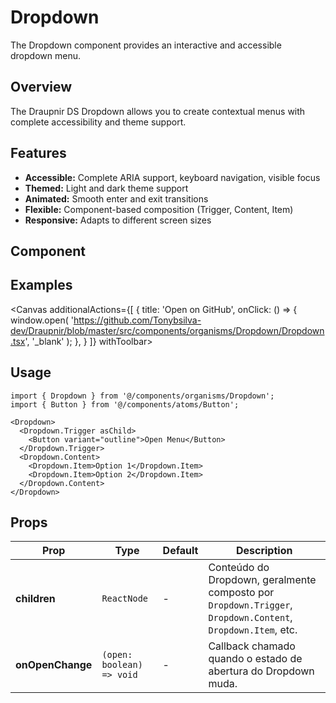 
<Meta of={DropdownStories} component={Dropdown}/>

# Dropdown

The Dropdown component provides an interactive and accessible dropdown menu.

## Overview

The Draupnir DS Dropdown allows you to create contextual menus with complete accessibility and theme support.

## Features

- **Accessible:** Complete ARIA support, keyboard navigation, visible focus
- **Themed:** Light and dark theme support
- **Animated:** Smooth enter and exit transitions
- **Flexible:** Component-based composition (Trigger, Content, Item)
- **Responsive:** Adapts to different screen sizes

## Component
<Primary />
<Controls />

## Examples
<Canvas additionalActions={[
    {
      title: 'Open on GitHub',
      onClick: () => {
        window.open(
          'https://github.com/Tonybsilva-dev/Draupnir/blob/master/src/components/organisms/Dropdown/Dropdown.tsx',
          '_blank'
        );
      },
    }
  ]}
  withToolbar>
  <Story of={DropdownStories.Test} />
  <Story of={DropdownStories.Basic} />
  <Story of={DropdownStories.WithLabel} />
  <Story of={DropdownStories.Actions} />
</Canvas>

## Usage

```tsx
import { Dropdown } from '@/components/organisms/Dropdown';
import { Button } from '@/components/atoms/Button';

<Dropdown>
  <Dropdown.Trigger asChild>
    <Button variant="outline">Open Menu</Button>
  </Dropdown.Trigger>
  <Dropdown.Content>
    <Dropdown.Item>Option 1</Dropdown.Item>
    <Dropdown.Item>Option 2</Dropdown.Item>
  </Dropdown.Content>
</Dropdown>
```

## Props

<table style={{ width: '100%', borderCollapse: 'collapse', margin: '1.5rem 0' }}>
  <thead>
    <tr style={{ background: '#f7f7fa' }}>
      <th style={{ textAlign: 'left', padding: '8px' }}>Prop</th>
      <th style={{ textAlign: 'left', padding: '8px' }}>Type</th>
      <th style={{ textAlign: 'left', padding: '8px' }}>Default</th>
      <th style={{ textAlign: 'left', padding: '8px' }}>Description</th>
    </tr>
  </thead>
  <tbody>
    <tr>
      <td><b>children</b></td>
      <td><code>ReactNode</code></td>
      <td>-</td>
      <td>Conteúdo do Dropdown, geralmente composto por <code>Dropdown.Trigger</code>, <code>Dropdown.Content</code>, <code>Dropdown.Item</code>, etc.</td>
    </tr>
    <tr>
      <td><b>onOpenChange</b></td>
      <td><code>(open: boolean) =&gt; void</code></td>
      <td>-</td>
      <td>Callback chamado quando o estado de abertura do Dropdown muda.</td>
    </tr>
  </tbody>
</table>
